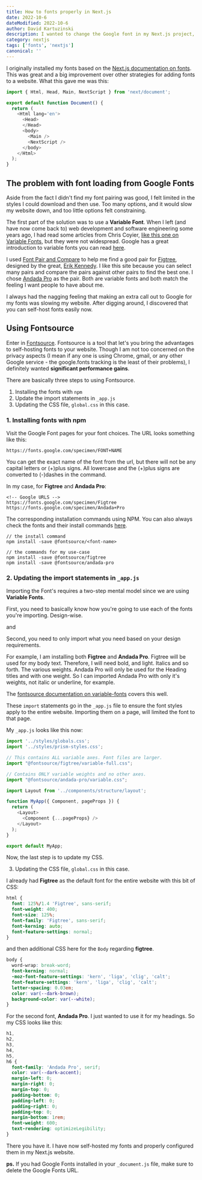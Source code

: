```yaml
---
title: How to fonts properly in Next.js
date: 2022-10-6
dateModified: 2022-10-6
author: David Kartuzinski
description: I wanted to change the Google font in my Next.js project, and ended up finding out there are better ways to import fonts into your site.
category: nextjs
tags: ['fonts', 'nextjs']
canonical: ''
---
```


I originally installed my fonts based on the [Next.js documentation on fonts](https://nextjs.org/docs/basic-features/font-optimization). This was great and a big improvement over other strategies for adding fonts to a website. What this gave me was this:

```js:_document.js {7-11} showLineNumbers
import { Html, Head, Main, NextScript } from 'next/document';

export default function Document() {
  return (
    <Html lang='en'>
      <Head>
      </Head>
      <body>
        <Main />
        <NextScript />
      </body>
    </Html>
  );
}
```

## The problem with font loading from Google Fonts

Aside from the fact I didn't find my font pairing was good, I felt limited in the styles I could download and then use. Too many options, and it would slow my website down, and too little options felt constraining.

The first part of the solution was to use a **Variable Font**. When I left (and have now come back to) web development and software engineering some years ago, I had read some articles from Chris Coyier, [like this one on Variable Fonts](https://css-tricks.com/weird-things-variable-fonts-can-do/), but they were not widespread. Google has a great introduction to variable fonts you can read [here](https://fonts.google.com/knowledge/introducing_type/introducing_variable_fonts).

I used [Font Pair and Compare](https://www.pairandcompare.net/) to help me find a good pair for [Figtree](https://fonts.google.com/specimen/Figtree), designed by the great, [Erik Kennedy](https://www.erikdkennedy.com/). I like this site because you can select many pairs and compare the pairs against other pairs to find the best one. I chose [Andada Pro](https://fonts.google.com/specimen/Andada+Pro) as the pair. Both are variable fonts and both match the feeling I want people to have about me.

I always had the nagging feeling that making an extra call out to Google for my fonts was slowing my website. After digging around, I discovered that you can self-host fonts easily now.

## Using Fontsource

Enter in [Fontsource](https://fontsource.org/docs/introduction). Fontsource is a tool that let's you bring the advantages to self-hosting fonts to your website. Though I am not too concerned on the privacy aspects (I mean if any one is using Chrome, gmail, or any other Google service - the google.fonts tracking is the least of their problems), I definitely wanted **significant performance gains**.

There are basically three steps to using Fontsource.

1. Installing the fonts with `npm`
2. Update the import statements in `_app.js`
3. Updating the CSS file, `global.css` in this case.

### 1. Installing fonts with npm

Visit the Google Font pages for your font choices. The URL looks something like this:

```html:google.fonts showLineNumbers
https://fonts.google.com/specimen/FONT+NAME
```

You can get the exact name of the font from the url, but there will not be any capital letters or (+)plus signs. All lowercase and the (+)plus signs are converted to (-)dashes in the command.

In my case, for **Figtree** and **Andada Pro**:

```html:google-urls showLineNumbers
<!-- Google URLS -->
https://fonts.google.com/specimen/Figtree
https://fonts.google.com/specimen/Andada+Pro
```

The corresponding installation commands using NPM. You can also always check the fonts and their install commands [here](https://fontsource.org/fonts).

```bash:npm-install-commands showLineNumbers
// the install command
npm install -save @fontsource/<font-name>

// the commands for my use-case
npm install -save @fontsource/figtree
npm install -save @fontsource/andada-pro
```

### 2. Updating the import statements in `_app.js`

Importing the Font's requires a two-step mental model since we are using **Variable Fonts**.

First, you need to basically know how you're going to use each of the fonts you're importing. Design-wise.

and

Second, you need to only import what you need based on your design requirements.

For example, I am installing both **Figtree** and **Andada Pro**. Figtree will be used for my body text. Therefore, I will need bold, and light. Italics and so forth. The various weights. Andada Pro will only be used for the Heading titles and with one weight. So I can imported Andada Pro with only it's weights, not italic or underline, for example.

The [fontsource documentation on variable-fonts](https://fontsource.org/docs/variable-fonts) covers this well.

These `import` statements go in the `_app.js` file to ensure the font styles apply to the entire website. Importing them on a page, will limited the font to that page.

My `_app.js` looks like this now:

```js:_app.js {5, 8} showLineNumbers
import '../styles/globals.css';
import '../styles/prism-styles.css';

// This contains ALL variable axes. Font files are larger.
import "@fontsource/figtree/variable-full.css";

// Contains ONLY variable weights and no other axes.
import "@fontsource/andada-pro/variable.css";

import Layout from '../components/structure/layout';

function MyApp({ Component, pageProps }) {
  return (
    <Layout>
      <Component {...pageProps} />
    </Layout>
  );
}

export default MyApp;
```

Now, the last step is to update my CSS.

3. Updating the CSS file, `global.css` in this case.

I already had **Figtree** as the default font for the entire website with this bit of CSS:

```css:global.css {2, 5} showLineNumbers
html {
  font: 125%/1.4 'Figtree', sans-serif;
  font-weight: 400;
  font-size: 125%;
  font-family: 'Figtree', sans-serif;
  font-kerning: auto;
  font-feature-settings: normal;
}
```

and then additional CSS here for the `Body` regarding **figtree**.

```css:global.css {3-6} showLineNumbers
body {
  word-wrap: break-word;
  font-kerning: normal;
  -moz-font-feature-settings: 'kern', 'liga', 'clig', 'calt';
  font-feature-settings: 'kern', 'liga', 'clig', 'calt';
  letter-spacing: 0.03em;
  color: var(--dark-brown);
  background-color: var(--white);
}
```

For the second font, **Andada Pro**. I just wanted to use it for my headings. So my CSS looks like this:

```css:global.css showLineNumbers
h1,
h2,
h3,
h4,
h5,
h6 {
  font-family: 'Andada Pro', serif;
  color: var(--dark-accent);
  margin-left: 0;
  margin-right: 0;
  margin-top: 0;
  padding-bottom: 0;
  padding-left: 0;
  padding-right: 0;
  padding-top: 0;
  margin-bottom: 1rem;
  font-weight: 600;
  text-rendering: optimizeLegibility;
}
```

There you have it. I have now self-hosted my fonts and properly configured them in my Next.js website.

**ps.** If you had Google Fonts installed in your `_document.js` file, make sure to delete the Google Fonts URL.
